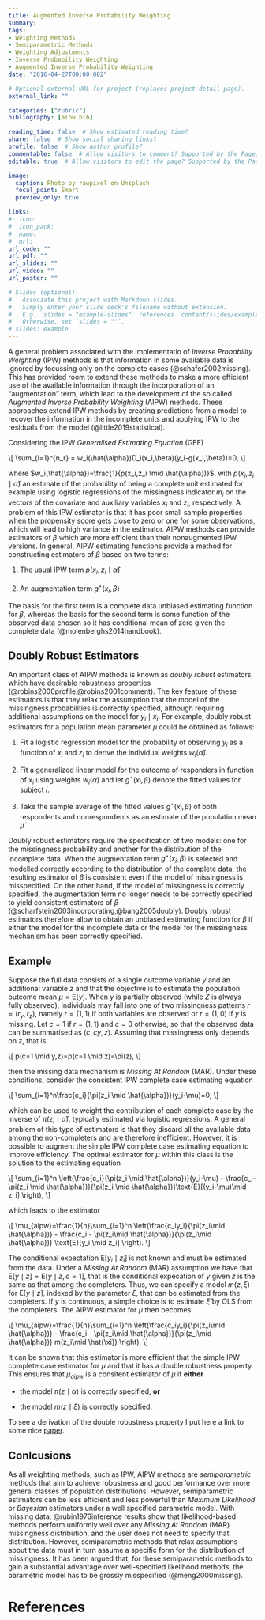 ```yaml
---
title: Augmented Inverse Probability Weighting
summary: 
tags:
- Weighting Methods
- Semiparametric Methods
- Weighting Adjustments
- Inverse Probability Weighting
- Augmented Inverse Probability Weighting
date: "2016-04-27T00:00:00Z"

# Optional external URL for project (replaces project detail page).
external_link: ""

categories: ["rubric"]
bibliography: [aipw.bib]

reading_time: false  # Show estimated reading time?
share: false  # Show social sharing links?
profile: false  # Show author profile?
commentable: false  # Allow visitors to comment? Supported by the Page, Post, and Docs content types.
editable: true  # Allow visitors to edit the page? Supported by the Page, Post, and Docs content types.

image:
  caption: Photo by rawpixel on Unsplash
  focal_point: Smart
  preview_only: true

links:
#- icon: 
#  icon_pack: 
#  name: 
#  url: 
url_code: ""
url_pdf: ""
url_slides: ""
url_video: ""
url_poster: ""

# Slides (optional).
#   Associate this project with Markdown slides.
#   Simply enter your slide deck's filename without extension.
#   E.g. `slides = "example-slides"` references `content/slides/example-slides.md`.
#   Otherwise, set `slides = ""`.
# slides: example
---
```


A general problem associated with the implementatio of *Inverse Probability Weighting* (IPW) methods is that information in some available data is ignored by focussing only on the complete cases (@schafer2002missing). This has provided room to extend these methods to make a more efficient use of the available information through the incorporation of an "augmentation" term, which lead to the development of the so called *Augmented Inverse Probability Weighting* (AIPW) methods. These approaches extend IPW methods by creating predictions from a model to recover the information in the incomplete units and applying IPW to the residuals from the model (@little2019statistical).   

Considering the IPW *Generalised Estimating Equation* (GEE) 

\\[
\\sum\_{i=1}\^{n\_r} = w\_i(\\hat{\\alpha})D\_i(x\_i,\\beta)(y\_i-g(x\_i,\\beta))=0,
\\]

where $w_i(\hat{\alpha})=\frac{1}{p(x_i,z_i \mid \hat{\alpha})}$, with $p(x_i,z_i \mid \hat{\alpha})$ an estimate of the probability of being a complete unit estimated for example using logistic regressions of the missingness indicator $m_i$ on the vectors of the covariate and auxiliary variables $x_i$ and $z_i$, respectively. A problem of this IPW estimator is that it has poor small sample properties when the propensity score gets close to zero or one for some observations, which will lead to high variance in the estimator. AIPW methods can provide estimators of $\beta$ which are more efficient than their nonaugmented IPW versions. In general, AIPW estimating functions provide a method for constructing estimators of $\beta$ based on two terms:

1. The usual IPW term $p(x_i,z_i \mid \hat{\alpha})$

2. An augmentation term $g^\star(x_i,\beta)$

The basis for the first term is a complete data unbiased estimating function for $\beta$, whereas the basis for the second term is some function of the observed data chosen so it has conditional mean of zero given the complete data (@molenberghs2014handbook).

## Doubly Robust Estimators

An important class of AIPW methods is known as *doubly robust* estimators, which have desirable robustness properties (@robins2000profile,@robins2001comment). The key feature of these estimators is that they relax the assumption that the model of the missingness probabilities is correctly specified, although requiring additional assumptions on the model for $y_i \mid x_i$. For example, doubly robust estimators for a population mean parameter $\mu$ could be obtained as follows:

1. Fit a logistic regression model for the probability of observing $y_i$ as a function of $x_i$ and $z_i$ to derive the individual weights $w_i(\hat{\alpha})$.

2. Fit a generalized linear model for the outcome of responders in function of $x_i$ using weights $w_i(\hat{\alpha})$ and let $g^\star(x_i,\beta)$ denote the fitted values for subject $i$.

3. Take the sample average of the fitted values $g^\star(x_i,\beta)$ of both respondents and nonrespondents as an estimate of the population mean $\hat{\mu}$

Doubly robust estimators require the specification of two models: one for the missingness probability and another for the distribution of the incomplete data. When the augmentation term $g^\star(x_i,\beta)$ is selected and modelled correctly according to the distribution of the complete data, the resulting estimator of $\beta$ is consistent even if the model of missingness is misspecified. On the other hand, if the model of missingness is correctly specified, the augmentation term no longer needs to be correctly specified to yield consistent estimators of $\beta$ (@scharfstein2003incorporating,@bang2005doubly). Doubly robust estimators therefore allow to obtain an unbiased estimating function for $\beta$ if either the model for the incomplete data or the model for the missingness mechanism has been correctly specified.

## Example

Suppose the full data consists of a single outcome variable $y$ and an additional variable $z$ and that the objective is to estimate the population outcome mean $\mu=\text{E}[y]$. When $y$ is partially observed (while $Z$ is always fully observed), individuals may fall into one of two missingness patterns $r=(r_{y},r_{z})$, namely $r=(1,1)$ if both variables are observed or $r=(1,0)$ if $y$ is missing. Let $c=1$ if $r=(1,1)$ and $c=0$ otherwise, so that the observed data can be summarised as $(c,cy,z)$. Assuming that missingness only depends on $z$, that is

\\[
p(c=1 \\mid y,z)=p(c=1 \\mid z)=\\pi(z), 
\\]

then the missing data mechanism is *Missing At Random* (MAR). Under these conditions, consider the consistent IPW complete case estimating equation

\\[
\\sum\_{i=1}\^n\\frac{c\_i}{\\pi(z\_i \\mid \\hat{\\alpha})}(y\_i-\\mu)=0, 
\\]

which can be used to weight the contribution of each complete case by the inverse of $\pi(z_i \mid \hat{\alpha})$, typically estimated via logistic regressions. A general problem of this type of estimators is that they discard all the available data among the non-completers and are therefore inefficient. However, it is possible to augment the simple IPW complete case estimating equation to improve efficiency. The optimal estimator for $\mu$ within this class is the solution to the estimating equation

\\[
\\sum\_{i=1}\^n \\left(\\frac{c\_i}{\\pi(z\_i \\mid \\hat{\\alpha})}(y\_i-\\mu) - \\frac{c\_i-\\pi(z\_i \\mid \\hat{\\alpha})}{\\pi(z\_i \\mid \\hat{\\alpha})}\\text{E}[(y\_i-\\mu)\\mid z\_i] \\right), 
\\]

which leads to the estimator 

\\[
\\mu\_{aipw}=\\frac{1}{n}\\sum\_{i=1}\^n \\left(\\frac{c\_iy\_i}{\\pi(z\_i\\mid \\hat{\\alpha})} -  \\frac{c\_i - \\pi(z\_i\\mid \\hat{\\alpha})}{\\pi(z\_i\\mid \\hat{\\alpha})} \\text{E}[y\_i \\mid z\_i] \\right).
\\]

The conditional expectation $\text{E}[y_i \mid z_i]$ is not known and must be estimated from the data. Under a *Missing At Random* (MAR) assumption we have that $\text{E}[y \mid z]=\text{E}[y \mid z, c=1]$, that is the conditional expecation of $y$ given $z$ is the same as that among the completers. Thus, we can specify a model $m(z,\xi)$ for $\text{E}[y \mid z]$, indexed by the parameter $\xi$, that can be estimated from the completers. If $y$ is continuous, a simple choice is to estimate $\hat{\xi}$ by OLS from the completers. The AIPW estimator for $\mu$ then becomes

\\[
\\mu\_{aipw}=\\frac{1}{n}\\sum\_{i=1}\^n \\left(\\frac{c\_iy\_i}{\\pi(z\_i\\mid \\hat{\\alpha})} -  \\frac{c\_i - \\pi(z\_i\\mid \\hat{\\alpha})}{\\pi(z\_i\\mid \\hat{\\alpha})} m(z\_i\\mid \\hat{\\xi}) \\right).
\\]

It can be shown that this estimator is more efficient that the simple IPW complete case estimator for $\mu$ and that it has a double robustness property. This ensures that $\mu_{aipw}$ is a consitent estimator of $\mu$ if **either** 

* the model $\pi(z\mid\alpha)$ is correctly specified, **or**

* the model $m(z\mid \xi)$ is correctly specified.

To see a derivation of the double robustness property I put here a link to some nice [paper](https://www4.stat.ncsu.edu/~davidian/st790/notes/chap5.pdf). 


## Conlcusions

As all weighting methods, such as IPW, AIPW methods are *semiparametric* methods that aim to achieve robustness and good performance over more general classes of population distributions. However, semiparametric estimators can be less efficient and less powerful than *Maximum Likelihood* or *Bayesian* estimators under a well specified parametric model. With missing data, @rubin1976inference results show that likelihood-based methods perform uniformly well over any *Missing At Random* (MAR) missingness distribution, and the user does not need to specify that distribution. However, semiparametric methods that relax assumptions about the data must in turn assume a specific form for the distribution of missingness. It has been argued that, for these semiparametric methods to gain a substantial advantage over well-specified likelihood methods, the parametric model has to be grossly misspecified (@meng2000missing).



# References
